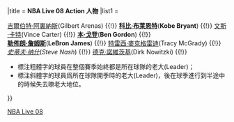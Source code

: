 {{Navbox
|name = NBA Live 08 Action人物
|titlestyle = {{ #if: {{{COLOR|}}} | background: {{{COLOR}}} | background: yellow }}
|title = '''NBA Live 08 Action 人物'''
|list1 = <div>
[[吉爾伯特·阿裏納斯]](Gilbert Arenas) {{!}}
'''[[科比·布莱恩特]]'''('''Kobe Bryant''') {{!}}
[[文斯·卡特]](Vince Carter) {{!}}
'''[[本·戈登]]'''('''Ben Gordon''') {{!}}<br>
'''[[勒佈朗·詹姆斯]]'''('''LeBron James''') {{!}}
[[特雷西·麥克格雷迪]](Tracy McGrady) {{!}}
''[[史蒂夫·纳什]]''(''Steve Nash'') {{!}}
[[德克·諾維茨基]](Dirk Nowitzki) {{!}}
* 標注粗體字的球員在整個賽季始終都是所在球隊的老大(Leader)；
* 標注斜體字的球員爲所在球隊開季時的老大(Leader)，後在球季進行到半途中的時候失去暸老大地位。
</div>
}}<noinclude>
[[Category:NBA导航模板|NBA Live 08]]
</noinclude>